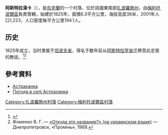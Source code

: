 {{expand|time=2016-11-19T16:14:51+00:00}}
{{coord|46|57|20|N|35|38|20|E|scale:100000|display=title}}

'''阿斯特拉漢卡'''（{{lang-uk|Астраханка}}），是[[烏克蘭|烏克蘭]]的一个村落，位於該國東南部[[扎波羅熱州|扎波羅熱州]]，由[[梅利托波爾區|梅利托波爾區]]負責管轄，始建於1825年，面積6.3平方公里，海拔高度38米，2001年人口1,223，人口密度每平方公里194.1人。

==历史==
1825年成立，当时隶属于[[坦波夫省|坦波夫省]]，得名于数年前从[[阿斯特拉罕省|阿斯特拉罕省]]迁移至此定居的{{link-ru|莫罗堪派|Молокане}}教徒。<ref>{{cite web |title=Библиотеки расскажут об истории села |url=http://www.mv.org.ua/news/16958-melitopolskii_raion_biblioteki_rasskazhut_ob_istorii_sela.html |accessdate=2009-04-24}}</ref><ref>Фоменко В. Г. — [http://vmelitopole.ru/knigi/sovetskie-knigi/viktor-fomenko-zvidki-tsya-nazva «Откуда это название?» (на украинском языке)] — Днепропетровск, «Промінь», 1969.</ref>

==參考資料==
{{reflist}}
* [http://w1.c1.rada.gov.ua/pls/z7502/A005?rdat1=28.02.2014&rf7571=12435 Астраханка] {{Wayback|url=http://w1.c1.rada.gov.ua/pls/z7502/A005?rdat1=28.02.2014&rf7571=12435 |date=20140301163920 }}
* [http://weather.in.ua/ua/zaporozhskaja/396 Погода в селі Астраханка] {{Wayback|url=http://weather.in.ua/ua/zaporozhskaja/396 |date=20160305210117 }}.

[[Category:扎波羅熱州村落|Category:扎波羅熱州村落]]
[[Category:梅利托波爾區村落|Category:梅利托波爾區村落]]


{{Zaporizhia-geo-stub}}
